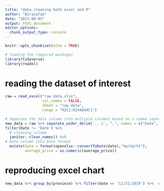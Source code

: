 ```yaml
---
title: "data cleaning both excel and R"
author: "Birasafab"
date: "2023-08-03"
output: html_document
editor_options: 
  chunk_output_type: console
---
```


```r
knitr::opts_chunk$set(echo = TRUE)

# loading the required packages
library(tidyverse)
library(readxl)
```

# reading the dataset of interest
```r
raw = read_excel("raw data.xlsx",
                 col_names = FALSE, 
                 sheet = "raw data", 
                 range = "R2C1:R244604C1")
```


```r
# Separate the data column into multiple columns based on a comma separator
new_data = raw %>% separate_wider_delim(`...1`, ",", names = c("Date", "Average Price", "Commodity", "Market", "District", 'Province')) %>% 
filter(Date != 'Date') %>% 
  # cleaning column 
  janitor::clean_names() %>% 
# Date column into Date format
  mutate(date = format(openxlsx::convertToDate(date),"%m/%d/%Y"),
         average_price = as.numeric(average_price))
```

# reproducing excel chart
```r
new_data %>% group_by(province) %>% filter(date == '12/31/2019') %>%  count() %>% arrange(n) %>% ggplot(aes(x = reorder(province,n),n))+geom_col(fill = '#5b9bd5',width = .5)+labs(y = '',x = '')+coord_cartesian(ylim = c(0,250))+theme(panel.grid.minor = element_blank())+theme_light()+geom_text(aes(label = n), vjust=-1)+ggtitle('Number of transactions per Province')+theme(plot.title = element_text(hjust = .5), panel.border = element_blank(), panel.grid.major.x = element_line(color = 'white'), axis.ticks = element_blank())
```

